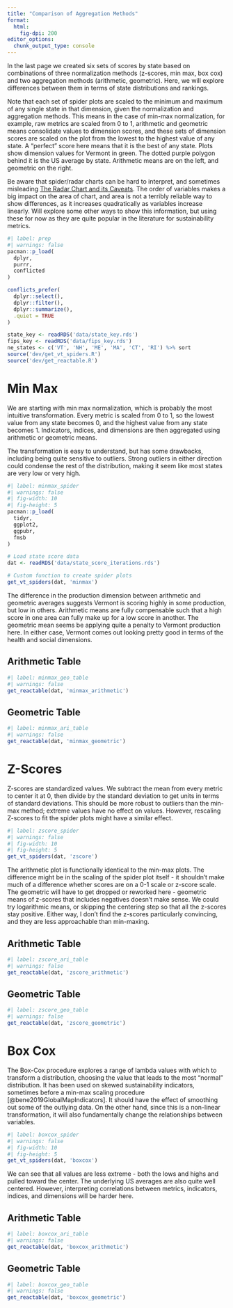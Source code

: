 ```yaml
---
title: "Comparison of Aggregation Methods"
format:
  html:
    fig-dpi: 200
editor_options: 
  chunk_output_type: console
---
```


In the last page we created six sets of scores by state based on combinations of three normalization methods (z-scores, min max, box cox) and two aggregation methods (arithmetic, geometric). Here, we will explore differences between them in terms of state distributions and rankings.

Note that each set of spider plots are scaled to the minimum and maximum of any single state in that dimension, given the normalization and aggregation methods. This means in the case of min-max normalization, for example, raw metrics are scaled from 0 to 1, arithmetic and geometric means consolidate values to dimension scores, and these sets of dimension scores are scaled on the plot from the lowest to the highest value of any state. A "perfect" score here means that it is the best of any state. Plots show dimension values for Vermont in green. The dotted purple polygon behind it is the US average by state. Arithmetic means are on the left, and geometric on the right.

Be aware that spider/radar charts can be hard to interpret, and sometimes misleading [The Radar Chart and its Caveats](https://www.data-to-viz.com/caveat/spider.html). The order of variables makes a big impact on the area of chart, and area is not a terribly reliable way to show differences, as it increases quadratically as variables increase linearly. Will explore some other ways to show this information, but using these for now as they are quite popular in the literature for sustainability metrics.

```r
#| label: prep
#| warnings: false
pacman::p_load(
  dplyr,
  purrr,
  conflicted
)

conflicts_prefer(
  dplyr::select(),
  dplyr::filter(),
  dplyr::summarize(),
  .quiet = TRUE
)

state_key <- readRDS('data/state_key.rds')
fips_key <- readRDS('data/fips_key.rds')
ne_states <- c('VT', 'NH', 'ME', 'MA', 'CT', 'RI') %>% sort
source('dev/get_vt_spiders.R')
source('dev/get_reactable.R')
```

# Min Max

We are starting with min max normalization, which is probably the most intuitive transformation. Every metric is scaled from 0 to 1, so the lowest value from any state becomes 0, and the highest value from any state becomes 1. Indicators, indices, and dimensions are then aggregated using arithmetic or geometric means.

The transformation is easy to understand, but has some drawbacks, including being quite sensitive to outliers. Strong outliers in either direction could condense the rest of the distribution, making it seem like most states are very low or very high.

```r
#| label: minmax_spider
#| warnings: false
#| fig-width: 10
#| fig-height: 5
pacman::p_load(
  tidyr,
  ggplot2,
  ggpubr,
  fmsb
)

# Load state score data
dat <- readRDS('data/state_score_iterations.rds')

# Custom function to create spider plots
get_vt_spiders(dat, 'minmax')
```

The difference in the production dimension between arithmetic and geometric averages suggests Vermont is scoring highly in some production, but low in others. Arithmetic means are fully compensable such that a high score in one area can fully make up for a low score in another. The geometric mean seems be applying quite a penalty to Vermont production here. In either case, Vermont comes out looking pretty good in terms of the health and social dimensions.

## Arithmetic Table

```r
#| label: minmax_geo_table
#| warnings: false
get_reactable(dat, 'minmax_arithmetic')
```

## Geometric Table
```r
#| label: minmax_ari_table
#| warnings: false
get_reactable(dat, 'minmax_geometric')
```

# Z-Scores

Z-scores are standardized values. We subtract the mean from every metric to center it at 0, then divide by the standard deviation to get units in terms of standard deviations. This should be more robust to outliers than the min-max method; extreme values have no effect on values. However, rescaling Z-scores to fit the spider plots might have a similar effect.

```r
#| label: zscore_spider
#| warnings: false
#| fig-width: 10
#| fig-height: 5
get_vt_spiders(dat, 'zscore')
```

The arithmetic plot is functionally identical to the min-max plots. The difference might be in the scaling of the spider plot itself - it shouldn't make much of a difference whether scores are on a 0-1 scale or z-score scale. The geometric will have to get dropped or reworked here - geometric means of z-scores that includes negatives doesn't make sense. We could try logarithmic means, or skipping the centering step so that all the z-scores stay positive. Either way, I don't find the z-scores particularly convincing, and they are less approachable than min-maxing.

## Arithmetic Table

```r
#| label: zscore_ari_table
#| warnings: false
get_reactable(dat, 'zscore_arithmetic')
```

## Geometric Table
```r
#| label: zscore_geo_table
#| warnings: false
get_reactable(dat, 'zscore_geometric')
```

# Box Cox

The Box-Cox procedure explores a range of lambda values with which to transform a distribution, choosing the value that leads to the most "normal" distribution. It has been used on skewed sustainability indicators, sometimes before a min-max scaling procedure [@bene2019GlobalMapIndicators]. It should have the effect of smoothing out some of the outlying data. On the other hand, since this is a non-linear transformation, it will also fundamentally change the relationships between variables.

```r
#| label: boxcox_spider
#| warnings: false
#| fig-width: 10
#| fig-height: 5
get_vt_spiders(dat, 'boxcox')
```

We can see that all values are less extreme - both the lows and highs and pulled toward the center. The underlying US averages are also quite well centered. However, interpreting correlations between metrics, indicators, indices, and dimensions will be harder here.

## Arithmetic Table

```r
#| label: boxcox_ari_table
#| warnings: false
get_reactable(dat, 'boxcox_arithmetic')
```

## Geometric Table
```r
#| label: boxcox_geo_table
#| warnings: false
get_reactable(dat, 'boxcox_geometric')
```
